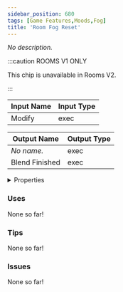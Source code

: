 ```yaml
---
sidebar_position: 680
tags: [Game Features,Moods,Fog]
title: 'Room Fog Reset'
---
```


*No description.*



:::caution ROOMS V1 ONLY

This chip is unavailable in Rooms V2.

:::


<EsbSvg />

| Input Name | Input Type |
|-----------|-----------|
| Modify | exec |

| Output Name | Output Type |
|-----------|-----------|
| *No name.* | exec |
| Blend Finished | exec |


<details>
  <summary>Properties</summary>
  <div>
    <div>
    <table>
      <thead>
        <tr>
          <th>Is beta required?</th>
          <th>❌</th>
        </tr>
        <tr>
          <th>Is this chip a trolling risk?</th>
          <th>❌</th>
        </tr>
        <tr>
          <th>Is this chip a role assignment risk?</th>
          <th>❌</th>
        </tr>
        <tr>
          <th>Chip UUID</th>
          <th>2dd67fbd-eb84-4810-bfa7-55836139f8a2</th>
        </tr>
      </thead>
    </table>
    </div>
  </div>
</details>

### Uses

None so far!

### Tips

None so far!

### Issues

None so far!